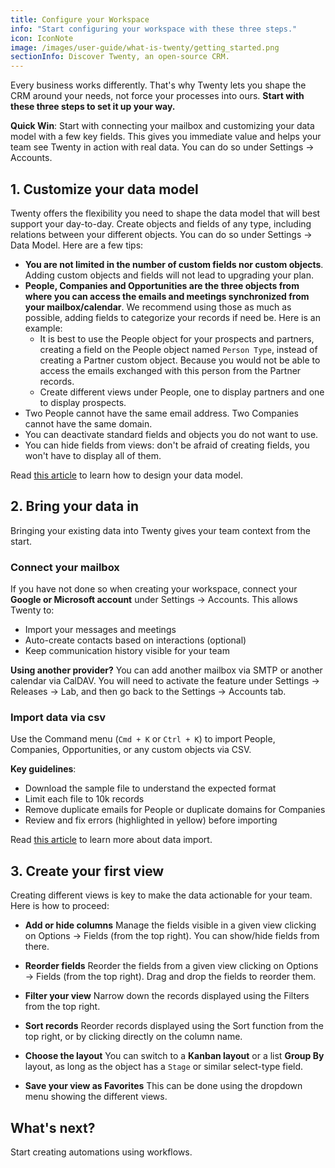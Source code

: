 ```yaml
---
title: Configure your Workspace
info: "Start configuring your workspace with these three steps."
icon: IconNote
image: /images/user-guide/what-is-twenty/getting_started.png
sectionInfo: Discover Twenty, an open-source CRM.
---
```


Every business works differently. That's why Twenty lets you shape the CRM around your needs, not force your processes into ours.
**Start with these three steps to set it up your way.**

**Quick Win**: Start with connecting your mailbox and customizing your data model with a few key fields. This gives you immediate value and helps your team see Twenty in action with real data. You can do so under Settings → Accounts.

## 1. Customize your data model
Twenty offers the flexibility you need to shape the data model that will best support your day-to-day.
Create objects and fields of any type, including relations between your different objects. You can do so under Settings → Data Model.
Here are a few tips:
- **You are not limited in the number of custom fields nor custom objects**. Adding custom objects and fields will not lead to upgrading your plan.
- **People, Companies and Opportunities are the three objects from where you can access the emails and meetings synchronized from your mailbox/calendar**. We recommend using those as much as possible, adding fields to categorize your records if need be. Here is an example:
  - It is best to use the People object for your prospects and partners, creating a field on the People object named ```Person Type```, instead of creating a Partner custom object. Because you would not be able to access the emails exchanged with this person from the Partner records.
  - Create different views under People, one to display partners and one to display prospects.
- Two People cannot have the same email address. Two Companies cannot have the same domain.
- You can deactivate standard fields and objects you do not want to use.
- You can hide fields from views: don't be afraid of creating fields, you won't have to display all of them.

Read [this article](https://twenty.com/user-guide/section/data-model/customize-your-data-model) to learn how to design your data model.

## 2. Bring your data in
Bringing your existing data into Twenty gives your team context from the start.

### Connect your mailbox
If you have not done so when creating your workspace, connect your **Google or Microsoft account** under Settings → Accounts. This allows Twenty to:
- Import your messages and meetings
- Auto-create contacts based on interactions (optional)
- Keep communication history visible for your team

**Using another provider?**
You can add another mailbox via SMTP or another calendar via CalDAV. You will need to activate the feature under Settings → Releases → Lab, and then go back to the Settings → Accounts tab.

### Import data via csv
Use the Command menu (```Cmd + K``` or ```Ctrl + K```) to import People, Companies, Opportunities, or any custom objects via CSV.

**Key guidelines**:
- Download the sample file to understand the expected format
- Limit each file to 10k records
- Remove duplicate emails for People or duplicate domains for Companies
- Review and fix errors (highlighted in yellow) before importing

Read [this article](/user-guide/section/getting-started/import-export-data) to learn more about data import.

## 3. Create your first view
Creating different views is key to make the data actionable for your team.
Here is how to proceed:
-  **Add or hide columns**
    Manage the fields visible in a given view clicking on Options → Fields (from the top right). You can show/hide fields from there.

- **Reorder fields**
    Reorder the fields from a given view clicking on Options → Fields (from the top right). Drag and drop the fields to reorder them.

- **Filter your view**
    Narrow down the records displayed using the Filters from the top right.

- **Sort records**
    Reorder records displayed using the Sort function from the top right, or by clicking directly on the column name.

-  **Choose the layout**
    You can switch to a **Kanban layout** or a list **Group By** layout, as long as the object has a `Stage` or similar select-type field.

- **Save your view as Favorites**
    This can be done using the dropdown menu showing the different views.


## What's next?
Start creating automations using <ArticleLink href="https://twenty.com/user-guide/section/workflows/getting-started-workflows">workflows</ArticleLink>.
<ArticleEditContent></ArticleEditContent>
